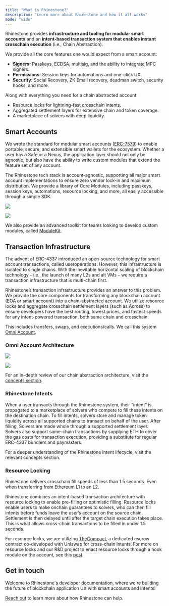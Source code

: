 ```yaml
---
title: "What is Rhinestone?"
description: "Learn more about Rhinestone and how it all works"
mode: "wide"
---
```


Rhinestone provides **infrastructure and tooling for modular smart accounts** and an **intent-based transaction system that enables instant crosschain execution** (i.e., Chain Abstraction).

We provide all the core features one would expect from a smart account:

- **Signers:** Passkeys, ECDSA, multisig, and the ability to integrate MPC signers.
- **Permissions:** Session keys for automations and one-click UX.
- **Security:** Social Recovery, ZK Email recovery, deadman switch, security hooks, and more.

Along with everything you need for a chain abstracted account:

- Resource locks for lightning-fast crosschain intents.
- Aggregated settlement layers for extensive chain and token coverage.
- A marketplace of solvers with deep liquidity.

## Smart Accounts

We wrote the standard for modular smart accounts ([ERC-7579](https://erc7579.com/)) to enable portable, secure, and extensible smart wallets for the ecosystem. Whether a user has a Safe or a Nexus, the application layer should not only be agnostic, but also have the ability to write custom modules that extend the feature set of any account.

The Rhinestone tech stack is account-agnostic, supporting all major smart account implementations to ensure zero vendor lock-in and maximum distribution. We provide a library of Core Modules, including passkeys, session keys, automations, resource locking, and more, all easily accessible through a simple SDK.

<img
  className="block dark:hidden"
  src="/images/omniaccount_1_light.png"
/>

<img
  className="hidden dark:block"
  src="/images/omniaccount_1_dark.png"
/>

We also provide an advanced toolkit for teams looking to develop custom modules, called [ModuleKit](https://docs.rhinestone.wtf/build-modules).

## Transaction Infrastructure

The advent of ERC-4337 introduced an open-source technology for smart account transactions, called useroperations. However, this infrastructure is isolated to single chains. With the inevitable horizontal scaling of blockchain technology – i.e., the launch of many L2s and alt VMs – we require a transaction infrastructure that is multi-chain first.

Rhinestone’s transaction infrastructure provides an answer to this problem. We provide the core components for transforming any blockchain account (EOA or smart account) into a chain-abstracted account. We utilize resource locks and aggregate crosschain settlement layers (such as Across) to ensure developers have the best routing, lowest prices, and fastest speeds for any intent-powered transaction, both same chain and crosschain. 

This includes transfers, swaps, and executions/calls. We call this system [Omni Account](../concepts/chain-abstraction).

### Omni Account Architecture

<img
  className="block dark:hidden"
  src="/images/omniaccount_2_light.png"
/>

<img
  className="hidden dark:block"
  src="/images/omniaccount_2_dark.png"
/>

For an in-depth review of our chain abstraction architecture, visit the [concepts section](../concepts/chain-abstraction).

### Rhinestone Intents

When a user transacts through the Rhinestone system, their “intent” is propagated to a marketplace of solvers who compete to fill these intents on the destination chain. To fill intents, solvers store and manage token liquidity across all supported chains to transact on behalf of the user. After filling, Solvers are made whole through a supported settlement layer. Solvers also support same-chain transactions by supplying ETH to cover the gas costs for transaction execution, providing a substitute for regular ERC-4337 bundlers and paymasters.

For a deeper understanding of the Rhinestone intent lifecycle, visit the relevant concepts section.

### Resource Locking

Rhinestone delivers crosschain fill speeds of less than 1.5 seconds. Even when transferring from Ethereum L1 to an L2.  

Rhinestone combines an intent-based transaction architecture with resource locking to enable pre-filling or optimistic filling. Resource locks enable users to make onchain guarantees to solvers, who can then fill intents before funds leave the user’s account on the source chain. Settlement is then delayed until after the target chain execution takes place. This is what allows cross-chain transactions to be filled in under 1.5 seconds. 

For resource locks, we are utilizing [TheCompact](https://github.com/Uniswap/the-compact), a dedicated escrow contract co-developed with Uniswap for cross-chain intents. For more on resource locks and our R&D project to enact resource locks through a hook module on the account, see this [post](https://blog.rhinestone.wtf/resource-lock-hook-335590cec733).

## Get in touch

Welcome to Rhinestone's developer documentation, where we're building the future of blockchain application UX with smart accounts and intents\!

[Reach out](https://t.me/kurt_larsen) to learn more about how Rhinestone can help.
